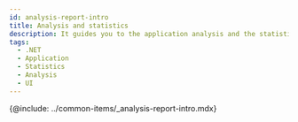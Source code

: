 ```yaml
---
id: analysis-report-intro
title: Analysis and statistics
description: It guides you to the application analysis and the statistics menu.
tags:
  - .NET
  - Application
  - Statistics
  - Analysis
  - UI
---
```


<!-- 분석과 통계 / 애플리케이션 분석하기 -->

<!-- 분석 개요 필요 / 검토하기?-->

{@include: ../common-items/_analysis-report-intro.mdx}
